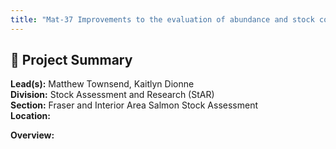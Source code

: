 ```yaml
---
title: "Mat-37 Improvements to the evaluation of abundance and stock composition for Fraser River Juvenile Salmon"
---
```


## 🧬 Project Summary

**Lead(s):** Matthew Townsend, Kaitlyn Dionne  
**Division:** Stock Assessment and Research (StAR)  
**Section:** Fraser and Interior Area Salmon Stock Assessment  
**Location:**   

**Overview:**  

